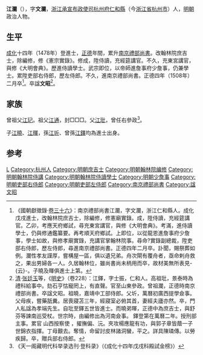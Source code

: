 {{明清人物信息框
| 姓名 = 江瀾
| 原名 =
| 圖片名稱 = 
| 圖片大小 = 220px
| 圖片說明 = 
| 最高職務 = 南京禮部尚書
| 國家 = 大明
| 爵位 =
| 籍貫 = [[浙江承宣布政使司|浙江承宣布政使司]][[杭州府|杭州府]][[仁和縣|仁和縣]]
| 族裔 = 
| 字號 = 字文瀾
| 室名 = 
| 諡號 = 
| 出生日期 = 生年不詳
| 出生地點 = 
| 逝世日期 = 正德四年（1508年）
| 逝世地點 = 
| 墓葬 =
| 配偶 =
| 親屬 = 父 [[江玭|江玭]]<br>子[[江曉|江曉]]、[[江暉_(正德進士)|江暉]]<br>孫[[江圻|江圻]]、曾孫[[江鐸|江鐸]]
| 出身 = 
*成化十四年戊戌科進士出身
| 經歷 = 
| 著作 =
}}

'''江瀾'''（{{bd|？||1508年||Jiang江}}），字'''文瀾'''，[[浙江承宣布政使司|浙江承宣布政使司]][[杭州府|杭州府]][[仁和縣|仁和縣]]（今[[浙江省|浙江省]][[杭州市|杭州市]]）人，[[明朝|明朝]]政治人物。

==生平==
[[成化|成化]]十四年（1478年）登進士，[[正德_(明朝)|正德]]年間，累升[[南京禮部尚書|南京禮部尚書]]。改翰林院庶吉士，除編修，修《憲宗實錄》。修成，陞侍讀，充經筵講官。不久，充東宮講官，與修《大明會典》。歷進侍讀學士。武宗即位，以帝師進詹事府少詹事，仍兼學士。累陞吏部右侍郎，歷左侍郎。不久，進南京禮部尚書。正德四年（1508年）二月卒<ref>《國朝獻徵錄·[[s:國朝獻徵錄/卷之三十六#南京禮部尚書江瀾|卷三十六]]》：南京禮部尚書江瀾，字文瀾，浙江仁和縣人。成化戊戌進士，改翰林院庶吉士，除編修，修憲廟實錄。成，陞侍讀，充經筵講官。乙卯，考應天府鄉試，尋充東宮講官，與修《大明會典》。考滿，進侍讀學士，仍與修通鑑纂要。再考順天府鄉試。上即位，以從龍恩進詹事府少詹事，學士如故，與修孝廟實錄，充講官掌翰林院事。尋命?實錄副總裁，陞吏部右侍郎，歷左侍郎，尋進南京禮部尚書。正德四年二月卒。訃聞，賜祭葬如例。瀾性孝友謹厚，嘗構屋一區，俱以遺兄弟。舟次閘有覆舟者，亟命剌舟救之，果出男婦各一人。久居翰林位，雖尚書尚未柄用而卒，故材美無所表見-{云}-。子曉及暉俱進士上第。</ref>。卒諡'''文昭'''<ref>[[清|清]]·[[张廷玉|张廷玉]]等，《[[明史|明史]]》（卷228）：江鐸，字士振，仁和人。高祖玭，景泰時為禮科給事中。劾石亨怙寵罔上，有直聲。官至山東參政。曾祖瀾，正德時南京禮部尚書。卒諡文昭。祖曉，嘉靖中工部侍郎。父圻，萬曆初廣西提學僉事。父母疾，嘗藥舐糞。居喪寢苫三年，經寢室必俯其首，妻經夫廬亦然。卒，門人私諡為孝端先生。自玭至鐸五世皆進士。而曉弟暉，正德中為庶吉士，與舒芬等諫南巡受杖。世宗時，由編修出為河南僉事。 鐸登第在萬曆二年。授刑部主事。累官 山西按察使 ，擢撫偏、沅。夾攻楊應龍有功，與郭子章皆蔭一子世錦衣指揮。丁母艱去。奪情，命留討皮林諸洞蠻，平之。詳具陳璘傳。以勞疾歸。卒，贈兵部右侍郎。</ref>。

==家族==
曾祖父[[江玘|江玘]]。祖父[[江通|江通]]，封□□□。父[[江玭|江玭]]，曾任右參政<ref>《天一阁藏明代科举录选刊·登科录》（《成化十四年戊戌科殿試金榜》）</ref>。

子[[江曉|江曉]]、[[江暉_(正德進士)|江暉]]，孫[[江圻|江圻]]、曾孫[[江鐸|江鐸]]均為進士出身。

==参考==
{{reflist}}

{{成化十四年戊戌科殿試金榜}}

{{Authority control}}

{{DEFAULTSORT:Jiang江}}
[[Category:江姓|L]]
[[Category:杭州人|Category:杭州人]]
[[Category:明朝庶吉士|Category:明朝庶吉士]]
[[Category:明朝翰林院编修|Category:明朝翰林院编修]]
[[Category:明朝翰林院侍講|Category:明朝翰林院侍講]]
[[Category:明朝翰林院侍讀學士|Category:明朝翰林院侍讀學士]]
[[Category:明朝少詹事|Category:明朝少詹事]]
[[Category:明朝吏部右侍郎|Category:明朝吏部右侍郎]]
[[Category:明朝吏部左侍郎|Category:明朝吏部左侍郎]]
[[Category:南京禮部尚書|Category:南京禮部尚書]]
[[Category:諡文昭|Category:諡文昭]]